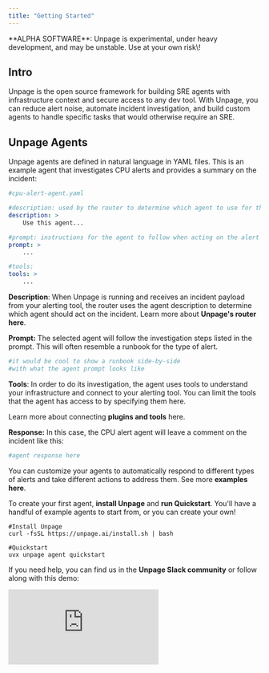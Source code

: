```yaml
---
title: "Getting Started"
---
```


<Info>
  **ALPHA SOFTWARE**: Unpage is experimental, under heavy development, and may be unstable. Use at your own risk\!
</Info>

## Intro

Unpage is the open source framework for building SRE agents with infrastructure context and secure access to any dev tool. With Unpage, you can reduce alert noise, automate incident investigation, and build custom agents to handle specific tasks that would otherwise require an SRE.

## Unpage Agents

Unpage agents are defined in natural language in YAML files. This is an example agent that investigates CPU alerts and provides a summary on the incident:

```yaml expandable
#cpu-alert-agent.yaml

#description: used by the router to determine which agent to use for the alert
description: >
	Use this agent...

#prompt: instructions for the agent to follow when acting on the alert
prompt: >
	...

#tools:
tools: >
	...
```

**Description**: When Unpage is running and receives an incident payload from your alerting tool, the router uses the agent description to determine which agent should act on the incident. Learn more about **Unpage's router here**.

**Prompt:** The selected agent will follow the investigation steps listed in the prompt. This will often resemble a runbook for the type of alert.

```yaml
#it would be cool to show a runbook side-by-side 
#with what the agent prompt looks like
```

**Tools**: In order to do its investigation, the agent uses tools to understand your infrastructure and connect to your alerting tool. You can limit the tools that the agent has access to by specifying them here. 

Learn more about connecting **plugins and tools** here. 

**Response:** In this case, the CPU alert agent will leave a comment on the incident like this:

```yaml
#agent response here
```

You can customize your agents to automatically respond to different types of alerts and take different actions to address them. See more **examples here**. 

To create your first agent, **install Unpage** and **run Quickstart**. You'll have a handful of example agents to start from, or you can create your own\!

```shellscript
#Install Unpage
curl -fsSL https://unpage.ai/install.sh | bash
```

```shellscript
#Quickstart
uvx unpage agent quickstart
```

If you need help, you can find us in the **Unpage Slack community** or follow along with this demo:

<iframe className="w-full aspect-video rounded-xl" src="https://www.youtube.com/embed/z17sHig2xMk?si=k_-tIa8YqGfX9sI3" title="YouTube video player" frameborder="0" allow="accelerometer; autoplay; clipboard-write; encrypted-media; gyroscope; picture-in-picture; web-share" referrerpolicy="strict-origin-when-cross-origin" allowfullscreen />

## Installation

### Prerequisites

- Python 3.12 or higher
- `uv` package manager
- API keys for [your LLM](/plugins/llm) and alerting, infrastructure, and observability tools. Learn more in [Plugins](/concepts/plugins).

### Install uv

On macOS:

```shell
brew install uv
```

For other platforms, follow the [official uv installation guide](https://github.com/astral-sh/uv).

### Install Unpage

Unpage is designed to be run using `uvx`, which comes with `uv`:

```shell
curl -fsSL https://unpage.ai/install.sh | bash
```

## ~~Quickstart~~

~~To get started, run:~~

```shell
uvx unpage agent quickstart
```

~~This will get you up and running with your first agent, which will automatically investigate and add context to alerts from ~~[~~PagerDuty~~](/plugins/pagerduty)~~ (or your preferred alerting provider). You will also have a chance to set up your infrastructure knowledge graph to provide your agent with more context.~~

~~The quickstart flow will walk you through:~~

- ~~Configuring ~~[~~your LLM~~](/plugins/llm)~~, ~~[~~PagerDuty plugin~~](/plugins/pagerduty)~~, and logs and metrics plugins~~
- ~~Creating your first ~~[~~agent~~](/concepts/agents)~~ and prompt~~
- ~~Testing your agent with an existing incident ticket~~
- ~~Building your ~~[~~knowledge graph~~](/concepts/knowledge-graph)

## ~~Running the Agent~~

~~Once you're happy with the results of your agent, you can automate the agent's actions for new incidents by running ~~`unpage agent serve`~~and configuring ~~ [~~PagerDuty to send webhooks~~](/plugins/pagerduty#webhooks)~~ to the Unpage server:~~

```shell
uvx unpage agent serve -h
```

~~The ~~`agent serve`~~command supports running the server over an ngrok tunnel, so that you can test your agents end-to-end locally, without deploying. For more information on ~~ `agent serve`~~options, see ~~ [~~its documentation~~](/commands/agent#subcommand%3A-serve)~~.~~

## ~~Maintenance~~

### ~~Update Configuration~~

~~If you need to add or update plugins or API keys, you can update your configuration with:~~

```shell
uvx unpage configure
```

### ~~Update the Knowledge Graph~~

~~To refresh your knowledge graph to give your agent up-to-date information, run:~~

```shell
uvx unpage graph build -h
```

### ~~Add More Context~~

~~Your agent's responses will improve with more context about your infrastructure, which can be provided via the knowledge graph or custom scripts. To provide your agents with more context in addition to the knowledge graph, see ~~[~~Shell Commands~~](/plugins/shell)~~.~~

### ~~Create Agents~~

~~See ~~[~~Agents~~](/concepts/agents)~~ to learn more about how to create and edit your agents and prompts.~~